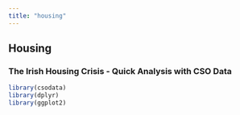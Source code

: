 ```yaml
---
title: "housing"
---
```


## Housing

### The Irish Housing Crisis - Quick Analysis with  CSO Data

```r
library(csodata)
library(dplyr)
library(ggplot2)
```
